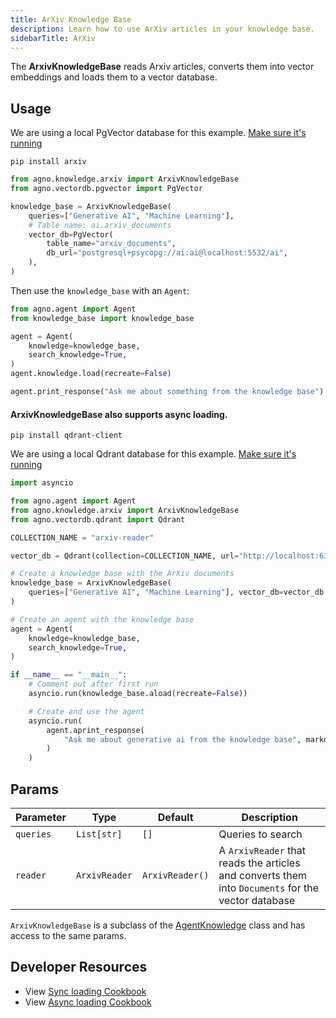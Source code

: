 ```yaml
---
title: ArXiv Knowledge Base
description: Learn how to use ArXiv articles in your knowledge base.
sidebarTitle: ArXiv
---
```


The **ArxivKnowledgeBase** reads Arxiv articles, converts them into vector embeddings and loads them to a vector database.

## Usage

<Note>

We are using a local PgVector database for this example. [Make sure it's running](https://docs.agno.com/vectordb/pgvector)

</Note>

```shell
pip install arxiv
```

```python knowledge_base.py
from agno.knowledge.arxiv import ArxivKnowledgeBase
from agno.vectordb.pgvector import PgVector

knowledge_base = ArxivKnowledgeBase(
    queries=["Generative AI", "Machine Learning"],
    # Table name: ai.arxiv_documents
    vector_db=PgVector(
        table_name="arxiv_documents",
        db_url="postgresql+psycopg://ai:ai@localhost:5532/ai",
    ),
)
```

Then use the `knowledge_base` with an `Agent`:

```python agent.py
from agno.agent import Agent
from knowledge_base import knowledge_base

agent = Agent(
    knowledge=knowledge_base,
    search_knowledge=True,
)
agent.knowledge.load(recreate=False)

agent.print_response("Ask me about something from the knowledge base")
```

#### ArxivKnowledgeBase also supports async loading.

```shell
pip install qdrant-client
```
We are using a local Qdrant database for this example. [Make sure it's running](https://docs.agno.com/vectordb/qdrant)

```python async_knowledge_base.py
import asyncio

from agno.agent import Agent
from agno.knowledge.arxiv import ArxivKnowledgeBase
from agno.vectordb.qdrant import Qdrant

COLLECTION_NAME = "arxiv-reader"

vector_db = Qdrant(collection=COLLECTION_NAME, url="http://localhost:6333")

# Create a knowledge base with the ArXiv documents
knowledge_base = ArxivKnowledgeBase(
    queries=["Generative AI", "Machine Learning"], vector_db=vector_db
)

# Create an agent with the knowledge base
agent = Agent(
    knowledge=knowledge_base,
    search_knowledge=True,
)

if __name__ == "__main__":
    # Comment out after first run
    asyncio.run(knowledge_base.aload(recreate=False))

    # Create and use the agent
    asyncio.run(
        agent.aprint_response(
            "Ask me about generative ai from the knowledge base", markdown=True
        )
    )
```

## Params

| Parameter | Type          | Default         | Description                                                                                        |
| --------- | ------------- | --------------- | -------------------------------------------------------------------------------------------------- |
| `queries` | `List[str]`   | `[]`            | Queries to search                                                                                  |
| `reader`  | `ArxivReader` | `ArxivReader()` | A `ArxivReader` that reads the articles and converts them into `Documents` for the vector database |

`ArxivKnowledgeBase` is a subclass of the [AgentKnowledge](/reference/knowledge/base) class and has access to the same params.

## Developer Resources

- View [Sync loading Cookbook](https://github.com/agno-agi/agno/tree/v2.0/cookbook/agent_concepts/knowledge/arxiv_kb.py)
- View [Async loading Cookbook](https://github.com/agno-agi/agno/tree/v2.0/cookbook/agent_concepts/knowledge/arxiv_kb_async.py)
